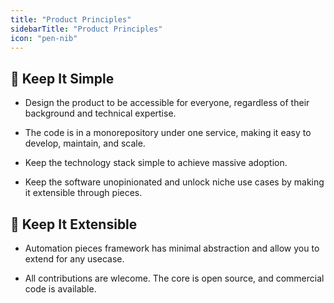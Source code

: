 ```yaml
---
title: "Product Principles"
sidebarTitle: "Product Principles"
icon: "pen-nib"
---
```


## 🌟 Keep It Simple

- Design the product to be accessible for everyone, regardless of their background and technical expertise.

- The code is in a monorepository under one service, making it easy to develop, maintain, and scale.

- Keep the technology stack simple to achieve massive adoption.

- Keep the software unopinionated and unlock niche use cases by making it extensible through pieces.

## 🧩 Keep It Extensible

- Automation pieces framework has minimal abstraction and allow you to extend for any usecase.

- All contributions are wlecome. The core is open source, and commercial code is available.